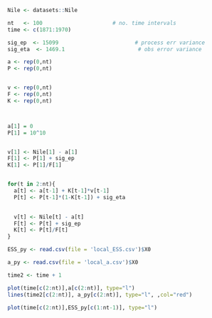 
```r
Nile <- datasets::Nile
```


```r
nt   <- 100                      # no. time intervals
time <- c(1871:1970)

sig_ep  <- 15099                        # process err variance
sig_eta  <- 1469.1                       # obs error variance

a <- rep(0,nt)
P <- rep(0,nt)


v <- rep(0,nt)
F <- rep(0,nt)
K <- rep(0,nt)



a[1] = 0
P[1] = 10^10


v[1] <- Nile[1] - a[1]
F[1] <- P[1] + sig_ep
K[1] <- P[1]/F[1]


for(t in 2:nt){
  a[t] <- a[t-1] + K[t-1]*v[t-1]
  P[t] <- P[t-1]*(1-K[t-1]) + sig_eta

  
  v[t] <- Nile[t] - a[t]
  F[t] <- P[t] + sig_ep
  K[t] <- P[t]/F[t]
}

```


```r
ESS_py <- read.csv(file = 'local_ESS.csv')$X0
```

```r
a_py <- read.csv(file = 'local_a.csv')$X0
```


```r
time2 <- time + 1
```


```r

plot(time[c(2:nt)],a[c(2:nt)], type="l")
lines(time2[c(2:nt)], a_py[c(2:nt)], type="l", ,col="red")
```


```r
plot(time[c(2:nt)],ESS_py[c(1:nt-1)], type="l")
```

